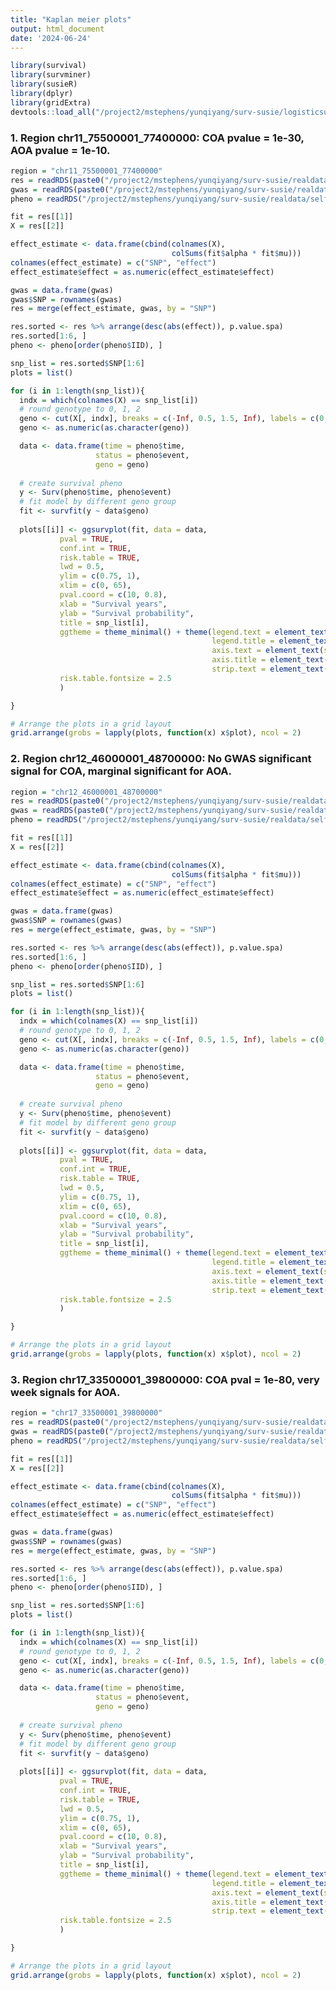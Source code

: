 ```yaml
---
title: "Kaplan meier plots"
output: html_document
date: '2024-06-24'
---
```


```r
library(survival)
library(survminer)
library(susieR)
library(dplyr)
library(gridExtra)
devtools::load_all("/project2/mstephens/yunqiyang/surv-susie/logisticsusie")
```


###  1. Region chr11_75500001_77400000: COA pvalue = 1e-30, AOA pvalue = 1e-10. 

```r
region = "chr11_75500001_77400000"
res = readRDS(paste0("/project2/mstephens/yunqiyang/surv-susie/realdata/self_report_asthma/result/all/fit.susie.", region, ".rds"))
gwas = readRDS(paste0("/project2/mstephens/yunqiyang/surv-susie/realdata/self_report_asthma/gwas_surv/all_gwas_", region, ".rds"))
pheno = readRDS("/project2/mstephens/yunqiyang/surv-susie/realdata/self_report_asthma/surv_all_asthma.rds")
```

```r
fit = res[[1]]
X = res[[2]]

effect_estimate <- data.frame(cbind(colnames(X), 
                                    colSums(fit$alpha * fit$mu)))
colnames(effect_estimate) = c("SNP", "effect")
effect_estimate$effect = as.numeric(effect_estimate$effect)

gwas = data.frame(gwas)
gwas$SNP = rownames(gwas)
res = merge(effect_estimate, gwas, by = "SNP")

```

```r
res.sorted <- res %>% arrange(desc(abs(effect)), p.value.spa)
res.sorted[1:6, ]
pheno <- pheno[order(pheno$IID), ]
```

```r
snp_list = res.sorted$SNP[1:6]
plots = list()

for (i in 1:length(snp_list)){
  indx = which(colnames(X) == snp_list[i])
  # round genotype to 0, 1, 2
  geno <- cut(X[, indx], breaks = c(-Inf, 0.5, 1.5, Inf), labels = c(0, 1, 2), right = FALSE)
  geno <- as.numeric(as.character(geno))

  data <- data.frame(time = pheno$time, 
                   status = pheno$event, 
                   geno = geno)
  
  # create survival pheno
  y <- Surv(pheno$time, pheno$event)
  # fit model by different geno group
  fit <- survfit(y ~ data$geno)
  
  plots[[i]] <- ggsurvplot(fit, data = data, 
           pval = TRUE, 
           conf.int = TRUE, 
           risk.table = TRUE, 
           lwd = 0.5,
           ylim = c(0.75, 1),
           xlim = c(0, 65),
           pval.coord = c(10, 0.8),
           xlab = "Survival years",
           ylab = "Survival probability",
           title = snp_list[i],  
           ggtheme = theme_minimal() + theme(legend.text = element_text(size = 10),  # Adjust legend text size
                                             legend.title = element_text(size = 12), # Adjust legend title size
                                             axis.text = element_text(size = 10),    # Adjust axis text size
                                             axis.title = element_text(size = 12),   # Adjust axis title size
                                             strip.text = element_text(size = 10)),  # Adjust strip text size
           risk.table.fontsize = 2.5
           )  

}
```

```r
# Arrange the plots in a grid layout
grid.arrange(grobs = lapply(plots, function(x) x$plot), ncol = 2)
```







###  2. Region chr12_46000001_48700000: No GWAS significant signal for COA, marginal significant for AOA.

```r
region = "chr12_46000001_48700000"
res = readRDS(paste0("/project2/mstephens/yunqiyang/surv-susie/realdata/self_report_asthma/result/all/fit.susie.", region, ".rds"))
gwas = readRDS(paste0("/project2/mstephens/yunqiyang/surv-susie/realdata/self_report_asthma/gwas_surv/all_gwas_", region, ".rds"))
pheno = readRDS("/project2/mstephens/yunqiyang/surv-susie/realdata/self_report_asthma/surv_all_asthma.rds")
```

```r
fit = res[[1]]
X = res[[2]]

effect_estimate <- data.frame(cbind(colnames(X), 
                                    colSums(fit$alpha * fit$mu)))
colnames(effect_estimate) = c("SNP", "effect")
effect_estimate$effect = as.numeric(effect_estimate$effect)

gwas = data.frame(gwas)
gwas$SNP = rownames(gwas)
res = merge(effect_estimate, gwas, by = "SNP")
```

```r
res.sorted <- res %>% arrange(desc(abs(effect)), p.value.spa)
res.sorted[1:6, ]
pheno <- pheno[order(pheno$IID), ]
```

```r
snp_list = res.sorted$SNP[1:6]
plots = list()

for (i in 1:length(snp_list)){
  indx = which(colnames(X) == snp_list[i])
  # round genotype to 0, 1, 2
  geno <- cut(X[, indx], breaks = c(-Inf, 0.5, 1.5, Inf), labels = c(0, 1, 2), right = FALSE)
  geno <- as.numeric(as.character(geno))

  data <- data.frame(time = pheno$time, 
                   status = pheno$event, 
                   geno = geno)
  
  # create survival pheno
  y <- Surv(pheno$time, pheno$event)
  # fit model by different geno group
  fit <- survfit(y ~ data$geno)
  
  plots[[i]] <- ggsurvplot(fit, data = data, 
           pval = TRUE, 
           conf.int = TRUE, 
           risk.table = TRUE, 
           lwd = 0.5,
           ylim = c(0.75, 1),
           xlim = c(0, 65), 
           pval.coord = c(10, 0.8),
           xlab = "Survival years",
           ylab = "Survival probability",
           title = snp_list[i],  
           ggtheme = theme_minimal() + theme(legend.text = element_text(size = 10),  # Adjust legend text size
                                             legend.title = element_text(size = 12), # Adjust legend title size
                                             axis.text = element_text(size = 10),    # Adjust axis text size
                                             axis.title = element_text(size = 12),   # Adjust axis title size
                                             strip.text = element_text(size = 10)),  # Adjust strip text size
           risk.table.fontsize = 2.5
           )  

}
```

```r
# Arrange the plots in a grid layout
grid.arrange(grobs = lapply(plots, function(x) x$plot), ncol = 2)
```






###  3. Region chr17_33500001_39800000: COA pval = 1e-80, very week signals for AOA.

```r
region = "chr17_33500001_39800000"
res = readRDS(paste0("/project2/mstephens/yunqiyang/surv-susie/realdata/self_report_asthma/result/all/fit.susie.", region, ".rds"))
gwas = readRDS(paste0("/project2/mstephens/yunqiyang/surv-susie/realdata/self_report_asthma/gwas_surv/all_gwas_", region, ".rds"))
pheno = readRDS("/project2/mstephens/yunqiyang/surv-susie/realdata/self_report_asthma/surv_all_asthma.rds")
```

```r
fit = res[[1]]
X = res[[2]]

effect_estimate <- data.frame(cbind(colnames(X), 
                                    colSums(fit$alpha * fit$mu)))
colnames(effect_estimate) = c("SNP", "effect")
effect_estimate$effect = as.numeric(effect_estimate$effect)

gwas = data.frame(gwas)
gwas$SNP = rownames(gwas)
res = merge(effect_estimate, gwas, by = "SNP")
```

```r
res.sorted <- res %>% arrange(desc(abs(effect)), p.value.spa)
res.sorted[1:6, ]
pheno <- pheno[order(pheno$IID), ]
```

```r
snp_list = res.sorted$SNP[1:6]
plots = list()

for (i in 1:length(snp_list)){
  indx = which(colnames(X) == snp_list[i])
  # round genotype to 0, 1, 2
  geno <- cut(X[, indx], breaks = c(-Inf, 0.5, 1.5, Inf), labels = c(0, 1, 2), right = FALSE)
  geno <- as.numeric(as.character(geno))

  data <- data.frame(time = pheno$time, 
                   status = pheno$event, 
                   geno = geno)
  
  # create survival pheno
  y <- Surv(pheno$time, pheno$event)
  # fit model by different geno group
  fit <- survfit(y ~ data$geno)
  
  plots[[i]] <- ggsurvplot(fit, data = data, 
           pval = TRUE, 
           conf.int = TRUE, 
           risk.table = TRUE, 
           lwd = 0.5,
           ylim = c(0.75, 1),
           xlim = c(0, 65), 
           pval.coord = c(10, 0.8),
           xlab = "Survival years",
           ylab = "Survival probability",
           title = snp_list[i],  
           ggtheme = theme_minimal() + theme(legend.text = element_text(size = 10),  # Adjust legend text size
                                             legend.title = element_text(size = 12), # Adjust legend title size
                                             axis.text = element_text(size = 10),    # Adjust axis text size
                                             axis.title = element_text(size = 12),   # Adjust axis title size
                                             strip.text = element_text(size = 10)),  # Adjust strip text size
           risk.table.fontsize = 2.5
           )  

}
```

```r
# Arrange the plots in a grid layout
grid.arrange(grobs = lapply(plots, function(x) x$plot), ncol = 2)
```


